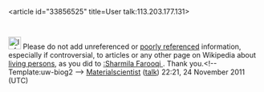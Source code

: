 <article id="33856525" title=User talk:113.203.177.131>
	<talkpage id="33856525" title="User talk:113.203.177.131">
[[Image:Information.svg|25px|alt=|link=]] Please do not add unreferenced or [[Wikipedia:Reliable sources|poorly referenced]] information, especially if controversial, to articles or any other page on Wikipedia about [[Wikipedia:Biographies of living persons|living persons]], as you did to [[:Sharmila Farooqi ‎]]. Thank you.&lt;!-- Template:uw-biog2 --&gt; [[User:Materialscientist|Materialscientist]] ([[User talk:Materialscientist|talk]]) 22:21, 24 November 2011 (UTC)
	</talkpage>
</article>